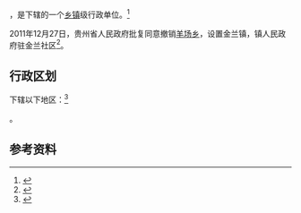 {{中国乡级行政区|52/05/22/202/000}}

'''{{PAGENAMEBASE}}'''，是{{PRC admin/fullname|52/05/22/202/000|3}}下辖的一个[[乡镇|乡镇]]级行政单位。<ref>{{PRC admin/ref sgc|{{PRC admin/parent|52/05/22/202/000}}}}</ref>

2011年12月27日，贵州省人民政府批复同意撤销[[羊场乡_(黔西县)|羊场乡]]，设置金兰镇，镇人民政府驻金兰社区<ref>{{Cite web |url=http://www.gzqianxi.gov.cn/xwzx/tpxw/201610/t20161025_1198380.html |title=省政府同意我县羊场乡等4个乡撤乡设镇（黔府函〔2011〕454号） |access-date=2017-09-04 |archive-date=2017-09-05 |archive-url=https://web.archive.org/web/20170905050405/http://www.gzqianxi.gov.cn/xwzx/tpxw/201610/t20161025_1198380.html |dead-url=no }}</ref>。

== 行政区划 ==

{{PAGENAMEBASE}}下辖以下地区：<ref>{{PRC admin/ref sgc|52/05/22/202/000}}</ref>

{{PRC admin/children|52/05/22/202/000}}。

== 参考资料 ==

{{reflist}}

{{行政区划小作品}}
{{PRC admin/navcat|52/05/22/202/000}}